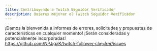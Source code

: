 ```yaml
---
title: Contribuyendo a Twitch Seguidor Verificador
description: Quieres mejorar el Twitch Seguidor Verificador
---
```


¡Damos la bienvenida a informes de errores, solicitudes y propuestas de características en cualquier momento! ¡Serán consideradas y potencialmente incorporadas!  
https://github.com/NPJigaK/twitch-follower-checker/issues
